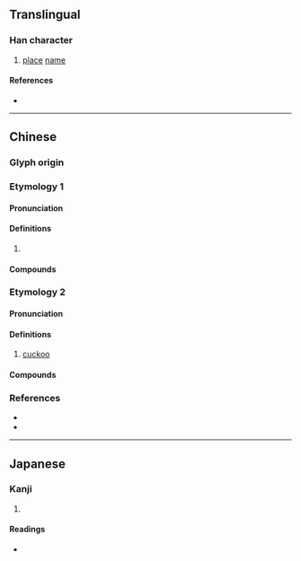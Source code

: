 {{character info}}
==Translingual==

===Han character===
{{Han char|rn=46|rad=山|as=15|sn=18|four=22227|canj=UOGB|ids=⿱崔冏}}

# [[place]] [[name]]

====References====
* {{Han ref|kx=0322.061|dkj=08595|dj=1875.030|hdz=10804.210|uh=5DC2|ud=24002|bh=F172|bd=61810}}

----

==Chinese==
{{zh-wp}}

===Glyph origin===
{{Han etym}}
{{Han etym|雟}}

===Etymology 1===
{{zh-forms|alt=雟,嶲,酅}}

====Pronunciation====
{{zh-pron
|m=xī,suǐ
|c=sai1,seoi5,seoi2
|cat=pn
}}

====Definitions====
{{zh-hanzi}}

# {{zh-used2|p}}

====Compounds====
{{zh-der|越巂|巂州}}

===Etymology 2===
{{zh-forms|alt=雟,嶲,𪈥}}

====Pronunciation====
{{zh-pron
|m=guī
|c=kwai1
|cat=n
}}

====Definitions====
{{zh-hanzi}}

# {{lb|zh|obsolete}} [[cuckoo]]

====Compounds====
{{zh-der|子巂}}

===References===
* {{R:twedu|B05574}}
* {{R:yue:mfccd}}

----

==Japanese==

===Kanji===
{{ja-kanji|grade=|rs=山15}}

# {{rfdef|ja|sort=山15}}

====Readings====
* {{ja-readings|on=すい|kun=}}